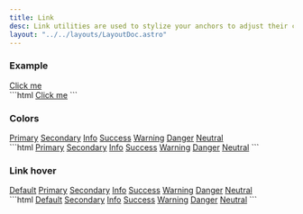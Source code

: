 ```yaml
---
title: Link
desc: Link utilities are used to stylize your anchors to adjust their color, opacity, underline offset, underline color, and more.
layout: "../../layouts/LayoutDoc.astro"
---
```



### Example

<Example>
  <div slot="preview">
    <a href="#" class="link">Click me</a>
  </div>

  <div slot="code">
    ```html
    <a href="#" class="link">Click me</a>
    ```
  </div>
</Example>

### Colors

<Example>
  <div slot="preview" class='space-x-3 space-y-2'>
    <a href="#" class="link link-primary">Primary</a>
    <a href="#" class="link link-secondary">Secondary</a>
    <a href="#" class="link link-info">Info</a>
    <a href="#" class="link link-success">Success</a>
    <a href="#" class="link link-warning">Warning</a>
    <a href="#" class="link link-danger">Danger</a>
    <a href="#" class="link link-neutral">Neutral</a>
  </div>

  <div slot="code">
    ```html
    <a href="#" class="link link-primary">Primary</a>
    <a href="#" class="link link-secondary">Secondary</a>
    <a href="#" class="link link-info">Info</a>
    <a href="#" class="link link-success">Success</a>
    <a href="#" class="link link-warning">Warning</a>
    <a href="#" class="link link-danger">Danger</a>
    <a href="#" class="link link-neutral">Neutral</a>
    ```
  </div>
</Example>

### Link hover

<Example>
  <div slot="preview" class='space-x-3 space-y-2'>
    <a href="#" class="link link-hover">Default</a>
    <a href="#" class="link link-hover link-primary">Primary</a>
    <a href="#" class="link link-hover link-secondary">Secondary</a>
    <a href="#" class="link link-hover link-info">Info</a>
    <a href="#" class="link link-hover link-success">Success</a>
    <a href="#" class="link link-hover link-warning">Warning</a>
    <a href="#" class="link link-hover link-danger">Danger</a>
    <a href="#" class="link link-hover link-neutral">Neutral</a>
  </div>

  <div slot="code">
    ```html
    <a href="#" class="link link-hover">Default</a>
    <a href="#" class="link link-hover link-secondary">Secondary</a>
    <a href="#" class="link link-hover link-info">Info</a>
    <a href="#" class="link link-hover link-success">Success</a>
    <a href="#" class="link link-hover link-warning">Warning</a>
    <a href="#" class="link link-hover link-danger">Danger</a>
    <a href="#" class="link link-hover link-neutral">Neutral</a>
    ```
  </div>
</Example>

